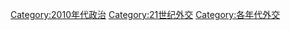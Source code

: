 [[Category:2010年代政治|Category:2010年代政治]]
[[Category:21世纪外交|Category:21世纪外交]]
[[Category:各年代外交|Category:各年代外交]]